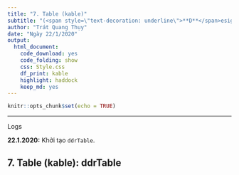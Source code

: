 ```yaml
---
title: "7. Table (kable)"
subtitle: "(<span style=\"text-decoration: underline\">**D**</span>esign <span style=\"text-decoration: underline\">**D**</span>ocuments with <span style=\"text-decoration: underline\">**RMarkdown**</span>)"
author: "Trát Quang Thụy"
date: "Ngày 22/1/2020"
output: 
  html_document: 
    code_download: yes
    code_folding: show
    css: Style.css
    df_print: kable
    highlight: haddock
    keep_md: yes
---
```


```r
knitr::opts_chunk$set(echo = TRUE)
```

---

<div class="logs">
<div class="logs-caption">Logs</div>
<div class="logs-content">
**22.1.2020:** Khởi tạo `ddrTable`.

</div></div>

## 7. Table (kable): ddrTable

